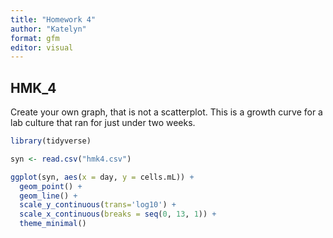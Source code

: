 ```yaml
---
title: "Homework 4"
author: "Katelyn"
format: gfm
editor: visual
---
```


## HMK_4

Create your own graph, that is not a scatterplot. This is a growth curve for a lab culture that ran for just under two weeks.

```r

library(tidyverse)

syn <- read.csv("hmk4.csv")

ggplot(syn, aes(x = day, y = cells.mL)) +
  geom_point() +
  geom_line() +
  scale_y_continuous(trans='log10') +
  scale_x_continuous(breaks = seq(0, 13, 1)) +
  theme_minimal() 

```
